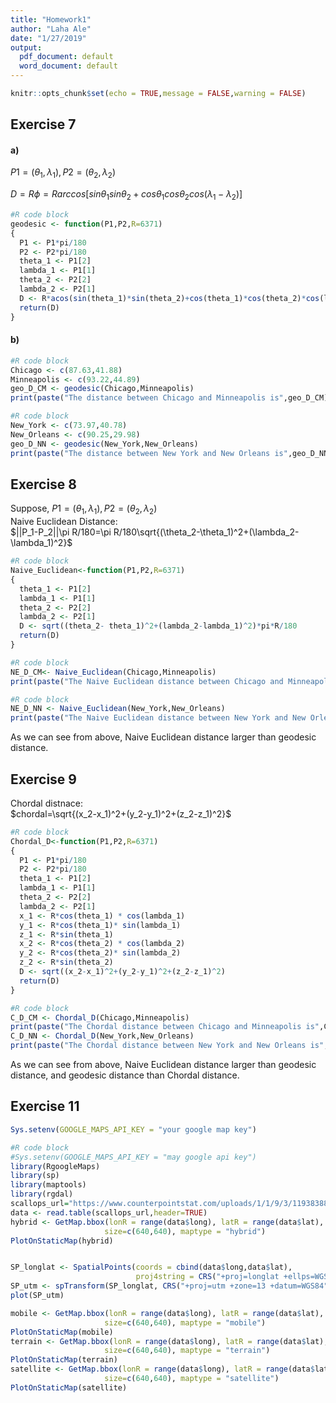 ```yaml
---
title: "Homework1"
author: "Laha Ale"
date: "1/27/2019"
output:
  pdf_document: default
  word_document: default
---
```


```r
knitr::opts_chunk$set(echo = TRUE,message = FALSE,warning = FALSE)
```

## Exercise 7
#### a)

$P1 = (\theta_1,\lambda_1),P2 = (\theta_2,\lambda_2)$

$D=R \phi=Rarccos[sin\theta_1sin\theta_2+cos\theta_1cos\theta_2 cos(\lambda_1-\lambda_2)]$ \ \
```r
#R code block
geodesic <- function(P1,P2,R=6371)
{
  P1 <- P1*pi/180
  P2 <- P2*pi/180
  theta_1 <- P1[2]
  lambda_1 <- P1[1]
  theta_2 <- P2[2]
  lambda_2 <- P2[1]
  D <- R*acos(sin(theta_1)*sin(theta_2)+cos(theta_1)*cos(theta_2)*cos(lambda_1-lambda_2))
  return(D)
}
```
#### b)
```r
#R code block
Chicago <- c(87.63,41.88)
Minneapolis <- c(93.22,44.89)
geo_D_CM <- geodesic(Chicago,Minneapolis)
print(paste("The distance between Chicago and Minneapolis is",geo_D_CM))
```

```r
#R code block
New_York <- c(73.97,40.78)
New_Orleans <- c(90.25,29.98)
geo_D_NN <- geodesic(New_York,New_Orleans)
print(paste("The distance between New York and New Orleans is",geo_D_NN))
```

## Exercise 8


Suppose, $P1 = (\theta_1,\lambda_1),P2 = (\theta_2,\lambda_2)$\
Naive Euclidean Distance:\
$||P_1-P_2||\pi R/180=\pi R/180\sqrt{(\theta_2-\theta_1)^2+(\lambda_2-\lambda_1)^2}$ \ \
```r
#R code block
Naive_Euclidean<-function(P1,P2,R=6371)
{
  theta_1 <- P1[2]
  lambda_1 <- P1[1]
  theta_2 <- P2[2]
  lambda_2 <- P2[1]
  D <- sqrt((theta_2- theta_1)^2+(lambda_2-lambda_1)^2)*pi*R/180
  return(D)
}
```
```r
#R code block
NE_D_CM<- Naive_Euclidean(Chicago,Minneapolis)
print(paste("The Naive Euclidean distance between Chicago and Minneapolis is",NE_D_CM))
```
```r
#R code block
NE_D_NN <- Naive_Euclidean(New_York,New_Orleans)
print(paste("The Naive Euclidean distance between New York and New Orleans is",NE_D_NN))
```
As we can see from above, Naive Euclidean distance larger than geodesic distance.


## Exercise 9
Chordal distnace:\
$chordal=\sqrt{(x_2-x_1)^2+(y_2-y_1)^2+(z_2-z_1)^2}$ \ \
```r
#R code block
Chordal_D<-function(P1,P2,R=6371)
{
  P1 <- P1*pi/180
  P2 <- P2*pi/180
  theta_1 <- P1[2]
  lambda_1 <- P1[1]
  theta_2 <- P2[2]
  lambda_2 <- P2[1]
  x_1 <- R*cos(theta_1) * cos(lambda_1)
  y_1 <- R*cos(theta_1)* sin(lambda_1)
  z_1 <- R*sin(theta_1)
  x_2 <- R*cos(theta_2) * cos(lambda_2)
  y_2 <- R*cos(theta_2)* sin(lambda_2)
  z_2 <- R*sin(theta_2)
  D <- sqrt((x_2-x_1)^2+(y_2-y_1)^2+(z_2-z_1)^2)
  return(D)
}
```
```r
#R code block
C_D_CM <- Chordal_D(Chicago,Minneapolis)
print(paste("The Chordal distance between Chicago and Minneapolis is",C_D_CM))
C_D_NN <- Chordal_D(New_York,New_Orleans)
print(paste("The Chordal distance between New York and New Orleans is",C_D_NN))
```

\begin{center}
 \begin{tabular}{||c c c c||} 
 \hline
 Cities & Geodesic & Naive Euclidean & Chordal \\ [0.5ex] 
 \hline
 Chicago,Minneapolis & 561.99 & 705.96 & 561.81 \\ 
 \hline
 New York,New Orleans & 1897.21 & 2172.37 & 1890.21 \\
 \hline
\end{tabular}
\end{center}

As we can see from above, Naive Euclidean distance larger than geodesic distance, and geodesic distance than Chordal distance.


## Exercise 11

```r
Sys.setenv(GOOGLE_MAPS_API_KEY = "your google map key")
```

```r
#R code block
#Sys.setenv(GOOGLE_MAPS_API_KEY = "may google api key")
library(RgoogleMaps)
library(sp)
library(maptools)
library(rgdal)
scallops_url="https://www.counterpointstat.com/uploads/1/1/9/3/119383887/scallops.txt"
data <- read.table(scallops_url,header=TRUE)
hybrid <- GetMap.bbox(lonR = range(data$long), latR = range(data$lat),
                     size=c(640,640), maptype = "hybrid")
PlotOnStaticMap(hybrid)


SP_longlat <- SpatialPoints(coords = cbind(data$long,data$lat),
                            proj4string = CRS("+proj=longlat +ellps=WGS84"))
SP_utm <- spTransform(SP_longlat, CRS("+proj=utm +zone=13 +datum=WGS84"))
plot(SP_utm)

mobile <- GetMap.bbox(lonR = range(data$long), latR = range(data$lat),
                     size=c(640,640), maptype = "mobile")
PlotOnStaticMap(mobile)
terrain <- GetMap.bbox(lonR = range(data$long), latR = range(data$lat),
                     size=c(640,640), maptype = "terrain")
PlotOnStaticMap(terrain)
satellite <- GetMap.bbox(lonR = range(data$long), latR = range(data$lat),
                     size=c(640,640), maptype = "satellite")
PlotOnStaticMap(satellite)


```

